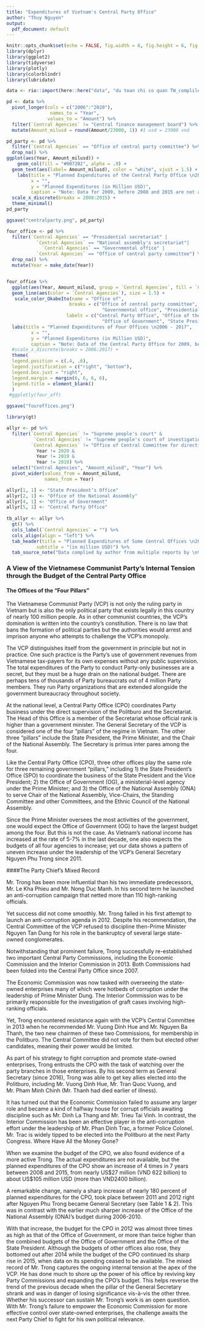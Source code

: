 ```yaml
---
title: "Expenditures of Vietnam's Central Party Office"
author: "Thuy Nguyen"
output:
  pdf_document: default
---
```


```r
knitr::opts_chunk$set(echo = FALSE, fig.width = 6, fig.height = 6, fig.align= "center", message=FALSE, echo=FALSE)
library(dplyr)
library(ggplot2)
library(tidyverse)
library(plotly)
library(colorblindr)
library(lubridate)

data <- rio::import(here::here("data", "du toan chi co quan TW_complile_2006_2020.xlsx"), skip = 4) 

pd <- data %>% 
  pivot_longer(cols = c("2006":"2020"),
                names_to = "Year",
               values_to = "Amount") %>% 
  filter(`Central Agencies` != "Central finance management board") %>% 
  mutate(Amount_milusd = round(Amount/23000, 1)) #1 usd = 23000 vnd

```

``` r
pd_party <- pd %>% 
  filter(`Central Agencies` == "Office of central party committee") %>% 
  drop_na() %>% 
ggplot(aes(Year, Amount_milusd)) +
    geom_col(fill = "#0072B2", alpha = .9) +
  geom_text(aes(label= Amount_milusd), color = "white", vjust = 1.5) +
    labs(title = "Planned Expenditures of the Central Party Office \n2008 - 2015",
         x = "",
         y = "Planned Expenditures (in Million USD)",
         caption = "Note: Data for 2009, before 2008 and 2015 are not available \nSource: Data complied by author from multiple reports by \nVietnam's Ministry of Finance") +
  scale_x_discrete(breaks = 2008:2015) +
  theme_minimal()
pd_party

ggsave("centralparty.png", pd_party)
```

```r
four_office <- pd %>% 
  filter(`Central Agencies` == "Presidential secretariat" |
           `Central Agencies` == "National assembly's secretariat"|
             `Central Agencies` == "Governmental office" |
           `Central Agencies` == "Office of central party committee") %>% 
  drop_na() %>% 
  mutate(Year = make_date(Year)) 


four_office %>% 
  ggplot(aes(Year, Amount_milusd, group = `Central Agencies`, fill = `Central Agencies`)) +
  geom_line(aes(color = `Central Agencies`), size = 1.5) +
   scale_color_OkabeIto(name = "Office of",
                       breaks = c("Office of central party committee", "National assembly's secretariat", # keep the breaks as the variables in the data set
                                   "Governmental office", "Presidential secretariat"),
                      labels = c("Central Party Office", "Office of the National Assembly", # how we want to call it in the plot
                                   "Office of Government", "State President’s Office")) + 
  labs(title = "Planned Expenditures of Four Offices \n2006 - 2017",
         x = "",
         y = "Planned Expenditures (in Million USD)",
         caption = "Note: Data of the Central Party Office for 2009, before 2008 and after 2015 are not available \nSource: Data complied by author from multiple reports by \nVietnam's Ministry of Finance") +
  #scale_x_discrete(breaks = 2006:2017) +
  theme(
  legend.position = c(.4, .6),
  legend.justification = c("right", "bottom"),
  legend.box.just = "right",
  legend.margin = margin(6, 6, 6, 6),
  legend.title = element_blank()
  ) 
 #ggplotly(four_off)

ggsave("fouroffices.png")
```


```r
library(gt)

allyr <- pd %>% 
  filter(`Central Agencies` != "Supreme people's court" & 
          `Central Agencies` != "Supreme people's court of investigation" &
         `Central Agencies` != "Office of Central Committee for directing prevention and  anti-corruption" &
           Year != 2020 &
           Year != 2019 &
           Year != 2018) %>% 
  select("Central Agencies", "Amount_milusd", "Year") %>% 
  pivot_wider(values_from = Amount_milusd,
              names_from = Year) 

allyr[1, 1] <- "State President’s Office"
allyr[2, 1] <- "Office of the National Assembly"
allyr[4, 1] <- "Office of Government"
allyr[5, 1] <- "Central Party Office"
  
tb_allyr <- allyr %>% 
  gt() %>% 
  cols_label(`Central Agencies` = "") %>% 
  cols_align(align = "left") %>% 
  tab_header(title = "Planned Expenditures of Some Central Offices \n2006-2017",
           subtitle = "(in million USD)") %>% 
  tab_source_note("Data complied by author from multiple reports by \nVietnam's Ministry of Finance")

```

### A View of the Vietnamese Communist Party’s Internal Tension through the Budget of the Central Party Office

#### The Offices of the “Four Pillars”
The Vietnamese Communist Party (VCP) is not only the ruling party in Vietnam but is also the only political party that exists legally in this country of nearly 100 million people. As in other communist countries, the VCP’s domination is written into the country’s constitution. There is no law that bans the formation of political parties but the authorities would arrest and imprison anyone who attempts to challenge the VCP’s monopoly. 

The VCP distinguishes itself from the government in principle but not in practice. One such practice is the Party’s use of government revenues from Vietnamese tax-payers for its own expenses without any public supervision. The total expenditures of the Party to conduct Party-only businesses are a secret, but they must be a huge drain on the national budget. There are perhaps tens of thousands of Party bureaucrats out of 4 million Party members. They run Party organizations that are extended alongside the government bureaucracy throughout society. 

At the national level, a Central Party Office (CPO) coordinates Party business under the direct supervision of the Politburo and the Secretariat. The Head of this Office is a member of the Secretariat whose official rank is higher than a government minister. The General Secretary of the VCP is considered one of the four “pillars” of the regime in Vietnam. The other three “pillars” include the State President, the Prime Minister, and the Chair of the National Assembly. The Secretary is primus inter pares among the four.

Like the Central Party Office (CPO), three other offices play the same role for three remaining government “pillars,” including 1) the State President’s Office (SPO) to coordinate the business of the State President and the Vice President; 2) the Office of Government (OG), a ministerial-level agency under the Prime Minister; and 3) the Office of the National Assembly (ONA) to serve Chair of the National Assembly, Vice-Chairs, the Standing Committee and other Committees, and the Ethnic Council of the National Assembly. 

Since the Prime Minister oversees the most activities of the government, one would expect the Office of Government (OG) to have the largest budget among the four. But this is not the case. As Vietnam’s national income has increased at the rate of 5-7% in the last decade, one also expects the budgets of all four agencies to increase; yet our data shows a pattern of uneven increase under the leadership of the VCP’s General Secretary Nguyen Phu Trong since 2011.

####The Party Chief’s Mixed Record 

Mr. Trong has been more influential than his two immediate predecessors, Mr. Le Kha Phieu and Mr. Nong Duc Manh. In his second term he launched an anti-corruption campaign that netted more than 110 high-ranking officials.  

Yet success did not come smoothly. Mr. Trong failed in his first attempt to launch an anti-corruption agenda in 2012. Despite his recommendation, the Central Committee of the VCP refused to discipline then-Prime Minister Nguyen Tan Dung for his role in the bankruptcy of several large state-owned conglomerates. 

Notwithstanding that prominent failure, Trong successfully re-established two important Central Party Commissions, including the Economic Commission and the Interior Commission in 2013. Both Commissions had been folded into the Central Party Office since 2007.

The Economic Commission was now tasked with overseeing the state-owned enterprises many of which were hotbeds of corruption under the leadership of Prime Minister Dung. The Interior Commission was to be primarily responsible for the investigation of graft cases involving high-ranking officials. 

Yet, Trong encountered resistance again with the VCP’s Central Committee in 2013 when he recommended Mr. Vuong Dinh Hue and Mr. Nguyen Ba Thanh, the two new chairmen of these two Commissions, for membership in the Politburo. The Central Committee did not vote for them but elected other candidates, meaning their power would be limited.

As part of his strategy to fight corruption and promote state-owned enterprises, Trong entrusts the CPO with the task of watching over the party branches in those enterprises.  By his second term as General Secretary (since 2016), Trong was able to get key allies elected into the Politburo, including Mr. Vuong Dinh Hue, Mr. Tran Quoc Vuong, and Mr. Pham Minh Chinh (Mr. Thanh had died earlier of illness). 

It has turned out that the Economic Commission failed to assume any larger role and became a kind of halfway house for corrupt officials awaiting discipline such as Mr. Dinh La Thang and Mr. Trieu Tai Vinh.  In contrast, the Interior Commission has been an effective player in the anti-corruption effort under the leadership of Mr. Phan Dinh Trac, a former Police Colonel. Mr. Trac is widely tipped to be elected into the Politburo at the next Party Congress.
Where Have All the Money Gone?

When we examine the budget of the CPO, we also found evidence of a more active Trong.  The actual expenditures are not available, but the planned expenditures of the CPO show an increase of 4 times in 7 years between 2008 and 2015, from nearly US$27 million (VND 622 billion) to about US$105 million USD (more than VND2400 billion).

A remarkable change, namely a sharp increase of nearly 180 percent of planned expenditures for the CPO, took place between 2011 and 2012 right after Nguyen Phu Trong became General Secretary (see Table 1 & 2). This was in contrast with the earlier much sharper increase of the Office of the National Assembly (ONA)’s budget during 2006-2010.

With that increase, the budget for the CPO in 2012 was almost three times as high as that of the Office of Government, or more than twice higher than the combined budgets of the Office of Government and the Office of the State President. Although the budgets of other offices also rose, they bottomed out after 2014 while the budget of the CPO continued its sharp rise in 2015, when data on its spending ceased to be available.
The mixed record of Mr. Trong captures the ongoing internal tension at the apex of the VCP. He has done much to shore up the power of his office by reviving key Party Commissions and expanding the CPO’s budget. This helps reverse the trend of the previous decade when the pillar of the General Secretary shrank and was in danger of losing significance vis-à-vis the other three. 
Whether his successor can sustain Mr. Trong’s work is an open question. With Mr. Trong’s failure to empower the Economic Commission for more effective control over state-owned enterprises, the challenge awaits the next Party Chief to fight for his own political relevance. 

